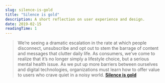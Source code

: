 ```yaml
---
slug: silence-is-gold
title: "Silence is gold"
description: A short reflection on user experience and design.
date: 2019-02-15
readingTime: 1
---
```


>We’re seeing a dramatic escalation in the rate at which people disconnect, unsubscribe and opt out to stem the barrage of content and messages that clutter daily life. As consumers, we’ve come to realize that it’s no longer simply a lifestyle choice, but a serious mental health issue. As we put up more barriers between ourselves and digital technologies, organizations must learn how to offer value to users who crave quiet in a noisy world.
**<a href="https://trends.fjordnet.com/trends/silence-is-gold">Silence is gold</a>**